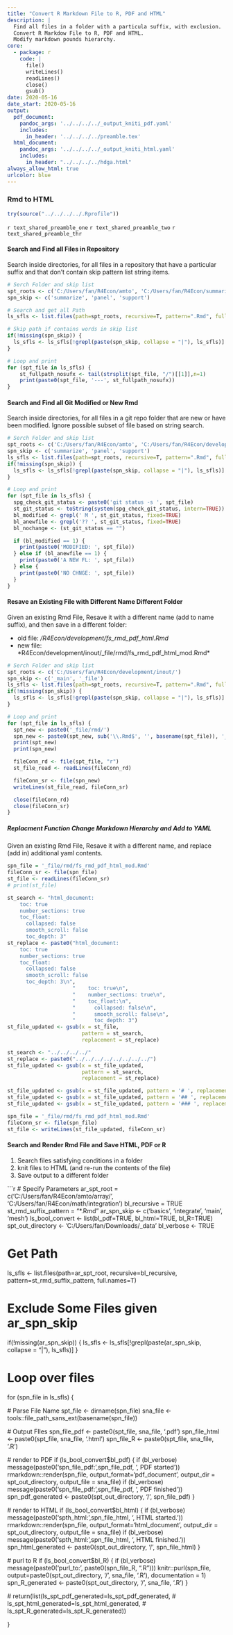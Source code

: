 ```yaml
---
title: "Convert R Markdown File to R, PDF and HTML"
description: |
  Find all files in a folder with a particula suffix, with exclusion.
  Convert R Markdow File to R, PDF and HTML.
  Modify markdown pounds hierarchy.
core:
  - package: r
    code: |
      file()
      writeLines()
      readLines()
      close()
      gsub()
date: 2020-05-16
date_start: 2020-05-16
output:
  pdf_document:
    pandoc_args: '../../../../_output_kniti_pdf.yaml'
    includes:
      in_header: '../../../../preamble.tex'
  html_document:
    pandoc_args: '../../../../_output_kniti_html.yaml'
    includes:
      in_header: "../../../../hdga.html"
always_allow_html: true
urlcolor: blue
---
```


### Rmd to HTML

```r
try(source("../../../../.Rprofile"))
```

`r text_shared_preamble_one`
`r text_shared_preamble_two`
`r text_shared_preamble_thr`

#### Search and Find all Files in Repository

Search inside directories, for all files in a repository that have a particular suffix and that don't contain skip pattern list string items.

```r
# Serch Folder and skip list
spt_roots <- c('C:/Users/fan/R4Econ/amto', 'C:/Users/fan/R4Econ/summarize')
spn_skip <- c('summarize', 'panel', 'support')

# Search and get all Path
ls_sfls <- list.files(path=spt_roots, recursive=T, pattern=".Rmd", full.names=T)

# Skip path if contains words in skip list
if(!missing(spn_skip)) {
  ls_sfls <- ls_sfls[!grepl(paste(spn_skip, collapse = "|"), ls_sfls)]
}

# Loop and print
for (spt_file in ls_sfls) {
    st_fullpath_nosufx <- tail(strsplit(spt_file, "/")[[1]],n=1)
    print(paste0(spt_file, '---', st_fullpath_nosufx))
}
```

#### Search and Find all Git Modified or New Rmd

Search inside directories, for all files in a git repo folder that are new or have been modified. Ignore possible subset of file based on string search.

```r
# Serch Folder and skip list
spt_roots <- c('C:/Users/fan/R4Econ/amto', 'C:/Users/fan/R4Econ/development')
spn_skip <- c('summarize', 'panel', 'support')
ls_sfls <- list.files(path=spt_roots, recursive=T, pattern=".Rmd", full.names=T)
if(!missing(spn_skip)) {
  ls_sfls <- ls_sfls[!grepl(paste(spn_skip, collapse = "|"), ls_sfls)]
}

# Loop and print
for (spt_file in ls_sfls) {
  spg_check_git_status <- paste0('git status -s ', spt_file)
  st_git_status <- toString(system(spg_check_git_status, intern=TRUE))
  bl_modified <- grepl(' M ', st_git_status, fixed=TRUE)
  bl_anewfile <- grepl('?? ', st_git_status, fixed=TRUE)
  bl_nochange <- (st_git_status == "")

  if (bl_modified == 1) {
    print(paste0('MODIFIED: ', spt_file))
  } else if (bl_anewfile == 1) {
    print(paste0('A NEW FL: ', spt_file))
  } else {
    print(paste0('NO CHNGE: ', spt_file))
  }
}
```

#### Resave an Existing File with Different Name Different Folder

Given an existing Rmd File, Resave it with a different name (add to name suffix), and then save in a different folder:

- old file: */R4Econ/development/fs_rmd_pdf_html.Rmd*
- new file: *R4Econ/development/inout/_file/rmd/fs_rmd_pdf_html_mod.Rmd*

```r
# Serch Folder and skip list
spt_roots <- c('C:/Users/fan/R4Econ/development/inout/')
spn_skip <- c('_main', '_file')
ls_sfls <- list.files(path=spt_roots, recursive=T, pattern=".Rmd", full.names=T)
if(!missing(spn_skip)) {
  ls_sfls <- ls_sfls[!grepl(paste(spn_skip, collapse = "|"), ls_sfls)]
}

# Loop and print
for (spt_file in ls_sfls) {
  spt_new <- paste0('_file/rmd/')
  spn_new <- paste0(spt_new, sub('\\.Rmd$', '', basename(spt_file)), '_mod.Rmd')
  print(spt_new)
  print(spn_new)

  fileConn_rd <- file(spt_file, "r")
  st_file_read <- readLines(fileConn_rd)

  fileConn_sr <- file(spn_new)
  writeLines(st_file_read, fileConn_sr)

  close(fileConn_rd)
  close(fileConn_sr)
}
```

##### Replacment Function Change Markdown Hierarchy and Add to YAML

Given an existing Rmd File, Resave it with a different name, and replace (add in) additional yaml contents.

```r
spn_file = '_file/rmd/fs_rmd_pdf_html_mod.Rmd'
fileConn_sr <- file(spn_file)
st_file <- readLines(fileConn_sr)
# print(st_file)

st_search <- "html_document:
    toc: true
    number_sections: true
    toc_float:
      collapsed: false
      smooth_scroll: false
      toc_depth: 3"
st_replace <- paste0("html_document:
    toc: true
    number_sections: true
    toc_float:
      collapsed: false
      smooth_scroll: false
      toc_depth: 3\n",
                     "    toc: true\n",
                     "    number_sections: true\n",
                     "    toc_float:\n",
                     "      collapsed: false\n",
                     "      smooth_scroll: false\n",
                     "      toc_depth: 3")
st_file_updated <- gsub(x = st_file,
                        pattern = st_search,
                        replacement = st_replace)

st_search <- "../../../../"
st_replace <- paste0("../../../../../../../../")
st_file_updated <- gsub(x = st_file_updated,
                        pattern = st_search,
                        replacement = st_replace)

st_file_updated <- gsub(x = st_file_updated, pattern = '# ', replacement = '# ')
st_file_updated <- gsub(x = st_file_updated, pattern = '## ', replacement = '## ')
st_file_updated <- gsub(x = st_file_updated, pattern = '### ', replacement = '# ')

spn_file = '_file/rmd/fs_rmd_pdf_html_mod.Rmd'
fileConn_sr <- file(spn_file)
st_file <- writeLines(st_file_updated, fileConn_sr)

```

#### Search and Render Rmd File and Save HTML, PDF or R

1. Search files satisfying conditions in a folder
2. knit files to HTML (and re-run the contents of the file)
3. Save output to a different folder

```r
# Specify Parameters
ar_spt_root = c('C:/Users/fan/R4Econ/amto/array/', 'C:/Users/fan/R4Econ/math/integration')
bl_recursive = TRUE
st_rmd_suffix_pattern = "*.Rmd"
ar_spn_skip <- c('basics', 'integrate', 'main', 'mesh')
ls_bool_convert <- list(bl_pdf=TRUE, bl_html=TRUE, bl_R=TRUE)
spt_out_directory <- 'C:/Users/fan/Downloads/_data'
bl_verbose <- TRUE

# Get Path
ls_sfls  <- list.files(path=ar_spt_root,
                       recursive=bl_recursive,
                       pattern=st_rmd_suffix_pattern,
                       full.names=T)

# Exclude Some Files given ar_spn_skip
if(!missing(ar_spn_skip)) {
  ls_sfls <- ls_sfls[!grepl(paste(ar_spn_skip, collapse = "|"), ls_sfls)]
}

# Loop over files
for (spn_file in ls_sfls) {

  # Parse File Name
  spt_file <- dirname(spn_file)
  sna_file <- tools::file_path_sans_ext(basename(spn_file))

  # Output FIles
  spn_file_pdf <- paste0(spt_file, sna_file, '.pdf')
  spn_file_html <- paste0(spt_file, sna_file, '.html')
  spn_file_R <- paste0(spt_file, sna_file, '.R')

  # render to PDF
  if (ls_bool_convert$bl_pdf) {
    if (bl_verbose) message(paste0('spn_file_pdf:',spn_file_pdf, ', PDF started'))
    rmarkdown::render(spn_file, output_format='pdf_document',
                      output_dir = spt_out_directory, output_file = sna_file)
    if (bl_verbose) message(paste0('spn_file_pdf:',spn_file_pdf, ', PDF finished'))
    spn_pdf_generated <- paste0(spt_out_directory, '/', spn_file_pdf)
  }

  # render to HTML
  if (ls_bool_convert$bl_html) {
    if (bl_verbose) message(paste0('spth_html:',spn_file_html, ', HTML started.'))
    rmarkdown::render(spn_file, output_format='html_document',
                      output_dir = spt_out_directory, output_file = sna_file)
    if (bl_verbose) message(paste0('spth_html:',spn_file_html, ', HTML finished.'))
    spn_html_generated <- paste0(spt_out_directory, '/', spn_file_html)
  }

  # purl to R
  if (ls_bool_convert$bl_R) {
    if (bl_verbose) message(paste0('purl_to:', paste0(spn_file_R, ".R")))
    knitr::purl(spn_file, output=paste0(spt_out_directory, '/', sna_file, '.R'), documentation = 1)
    spn_R_generated <- paste0(spt_out_directory, '/', sna_file, '.R')
  }

  # return(list(ls_spt_pdf_generated=ls_spt_pdf_generated,
  #             ls_spt_html_generated=ls_spt_html_generated,
  #             ls_spt_R_generated=ls_spt_R_generated))


}
